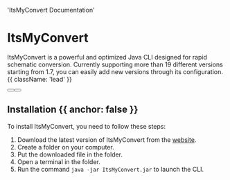   'ItsMyConvert Documentation'


# ItsMyConvert

ItsMyConvert is a powerful and optimized Java CLI designed for rapid schematic conversion. Currently supporting more than 19 different versions starting from 1.7, you can easily add new versions through its configuration. {{ className: 'lead' }}

<div className="not-prose mb-16 mt-6 flex gap-3">
  <Button href="https://builtbybit.com/resources/itsmyconvert.46438" arrow="right" children="Purchase" />
  <Button href="https://gg.itsme.to" children="Support" variant="outline" />
</div>

## Installation {{ anchor: false }}

To install ItsMyConvert, you need to follow these steps:
1. Download the latest version of ItsMyConvert from the [website](https://builtbybit.com/resources/itsmyconvert.46438).
2. Create a folder on your computer.
3. Put the downloaded file in the folder.
4. Open a terminal in the folder.
5. Run the command `java -jar ItsMyConvert.jar` to launch the CLI.
